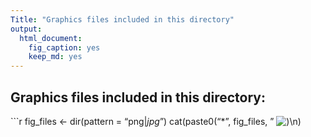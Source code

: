 ```yaml
---
Title: "Graphics files included in this directory"
output:
  html_document:
    fig_caption: yes
    keep_md: yes
---
```

## Graphics files included in this directory:

```r
fig_files <- dir(pattern = "png$|jpg$") 
cat(paste0("* ", fig_files, " ![](", fig_files, ")\n"))